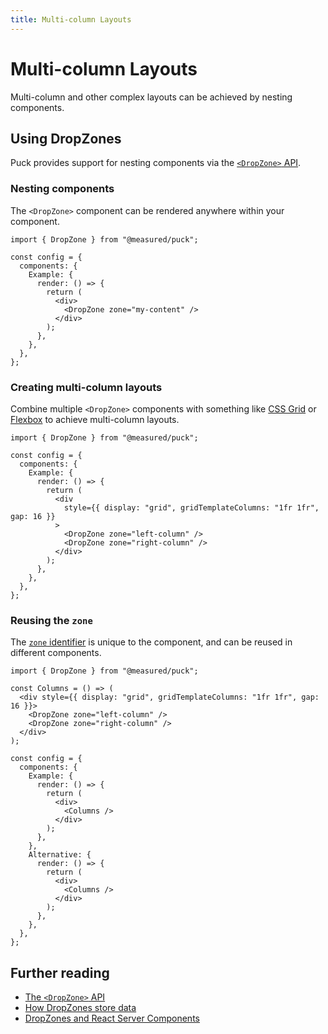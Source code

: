```yaml
---
title: Multi-column Layouts
---
```


# Multi-column Layouts

Multi-column and other complex layouts can be achieved by nesting components.

## Using DropZones

Puck provides support for nesting components via the [`<DropZone>` API](/docs/api-reference/components/drop-zone).

### Nesting components

The `<DropZone>` component can be rendered anywhere within your component.

```tsx {1,9} showLineNumbers copy
import { DropZone } from "@measured/puck";

const config = {
  components: {
    Example: {
      render: () => {
        return (
          <div>
            <DropZone zone="my-content" />
          </div>
        );
      },
    },
  },
};
```

### Creating multi-column layouts

Combine multiple `<DropZone>` components with something like [CSS Grid](https://developer.mozilla.org/en-US/docs/Web/CSS/CSS_grid_layout) or [Flexbox](https://developer.mozilla.org/en-US/docs/Learn/CSS/CSS_layout/Flexbox) to achieve multi-column layouts.

```tsx {9,11,12} showLineNumbers copy
import { DropZone } from "@measured/puck";

const config = {
  components: {
    Example: {
      render: () => {
        return (
          <div
            style={{ display: "grid", gridTemplateColumns: "1fr 1fr", gap: 16 }}
          >
            <DropZone zone="left-column" />
            <DropZone zone="right-column" />
          </div>
        );
      },
    },
  },
};
```

### Reusing the `zone`

The [`zone` identifier](/docs/api-reference/components/drop-zone#zone) is unique to the component, and can be reused in different components.

```tsx {3-8,16,25} showLineNumbers copy
import { DropZone } from "@measured/puck";

const Columns = () => (
  <div style={{ display: "grid", gridTemplateColumns: "1fr 1fr", gap: 16 }}>
    <DropZone zone="left-column" />
    <DropZone zone="right-column" />
  </div>
);

const config = {
  components: {
    Example: {
      render: () => {
        return (
          <div>
            <Columns />
          </div>
        );
      },
    },
    Alternative: {
      render: () => {
        return (
          <div>
            <Columns />
          </div>
        );
      },
    },
  },
};
```

## Further reading

- [The `<DropZone>` API](/docs/api-reference/components/drop-zone)
- [How DropZones store data](/docs/api-reference/data#zones)
- [DropZones and React Server Components](/docs/integrating-puck/server-components)
